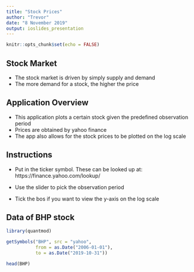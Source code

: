 ---
title: "Stock Prices"
author: "Trevor"
date: "8 November 2019"
output: ioslides_presentation
---

```{r setup, include=FALSE}
knitr::opts_chunk$set(echo = FALSE)
```

## Stock Market 

- The stock market is driven by simply supply and demand
- The more demand for a stock, the higher the price


## Application Overview

- This application plots a certain stock given the predefined observation period
- Prices are obtained by yahoo finance
- The app also allows for the stock prices to be plotted on the log scale

## Instructions

- Put in the ticker symbol. These can be looked up at:
https://finance.yahoo.com/lookup/

- Use the slider to pick the observation period
- Tick the bos if you want to view the y-axis on the log scale

## Data of BHP stock

```{r BHP, echo = TRUE, warning=FALSE, message=FALSE}
library(quantmod)

getSymbols("BHP", src = "yahoo", 
           from = as.Date("2006-01-01"),
           to = as.Date("2019-10-31"))

head(BHP)
```


